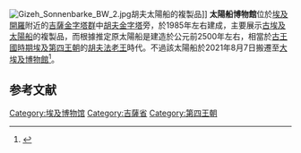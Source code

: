 [[Image:Gizeh_Sonnenbarke_BW_2.jpg|thumb]]胡夫太陽船的複製品]]
'''太陽船博物館'''位於[[埃及|埃及]][[開羅|開羅]]附近的[[吉薩金字塔群|吉薩金字塔群]]中[[胡夫金字塔|胡夫金字塔]]旁，於1985年左右建成，主要展示[[古埃及|古埃及]][[太陽船|太陽船]]的複製品，而根據推定原太陽船是建造於公元前2500年左右，相當於[[古王國時期|古王國時期]][[埃及第四王朝|埃及第四王朝]]的[[胡夫|胡夫]][[法老王|法老王]]時代。不過該太陽船於2021年8月7日搬遷至[[大埃及博物館|大埃及博物館]]<ref>{{cite news |title=埃及胡夫太阳船搬家 |url=https://world.huanqiu.com/article/44GoLrIdCXu |accessdate=2021-08-08 |archive-date=2021-08-08 |archive-url=https://web.archive.org/web/20210808111347/https://world.huanqiu.com/article/44GoLrIdCXu |dead-url=no }}</ref>。

==参考文献==
{{reflist}}

[[Category:埃及博物馆|Category:埃及博物馆]]
[[Category:吉薩省|Category:吉薩省]]
[[Category:第四王朝|Category:第四王朝]]